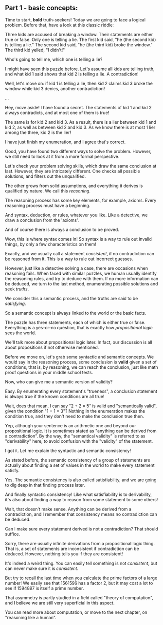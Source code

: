 
## Part 1 - basic concepts:

<Teacher>

Time to start, <b>**bold**</b> truth-seekers! Today we are going to face a logical problem. Before that, have a look at this classic riddle:

Three kids are accused of breaking a window. Their statements are either true or false. Only one is telling a lie.
The first kid said, "he (the second kid) is telling a lie."
The second kid said, "he (the third kid) broke the window."
The third kid yelled, "I didn't!"

Who's going to tell me, which one is telling a lie?

</Teacher>

<Student name="A">

I might have seen this puzzle before. Let's assume all kids are telling truth,
and what kid 1 said shows that kid 2 is telling a lie. A contradiction!

Well, let's move on: if kid 1 is telling a lie, then kid 2 claims kid 3 broke the window while
kid 3 denies, another contradiction!

...

</Student>

<Student name="B">

Hey, move aside! I have found a secret. The statements of kid 1 and kid 2
always contradicts, and at most one of them is true!

The same is for kid 2 and kid 3. As a result, there is a lier between kid 1
and kid 2, as well as between kid 2 and kid 3. As we know there is at most
1 lier among the three, kid 2 is the lier!

</Student>

<Student name="A">
I have just finish my enumeration, and I agree that's correct.
</Student>

<Teacher>

Good, you have found two different ways to solve the problem.
However, we still need to look at it from a more formal perspective.

Let's check your problem solving skills, which draw the same conclusion at last.
However, they are intricately different. One checks all possible solutions,
and filters out the unqualified.

The other grows from solid assumptions, and everything it derives is qualified
by nature. We call this *reasoning*.

The reasoning process has some key elements, for example, axioms.
Every reasoning process must have a beginning.

And syntax, deduction, or rules, whatever you like. Like a detective, we draw a conclusion
from the 'axioms'.

And of course there is always a conclusion to be proved.

</Teacher>

<Student>

Wow, this is where syntax comes in! So syntax is a way to rule out invalid
things, by only a few characteristics on them!

</Student>

<Teacher>

Exactly, and we usually call a statement *consistent*, if no contradiction
can be reasoned from it. This is a way to rule out incorrect guesses.

However, just like a detective solving a case, there are occasions when reasoning
fails. When faced with similar puzzles, we human usually identify the reasoning rules,
and try to deduce with them. If no more information can be deduced, we turn to the
last method, enumerating possible solutions and seek *truths*.

We consider this a semantic process, and the truths are said to be *satisfying*.

</Teacher>

<Student>

So a semantic concept is always linked to the world or the basic facts.

</Student>

<Teacher>

The puzzle has three statements, each of which is either true or false.
Everything is a yes-or-no question, that is exactly how *propositional logic* sees the world.

We'll talk more about propositional logic later. In fact, our discussion is all about
propositions if not otherwise mentioned.

Before we move on, let's grab some syntactic and semantic concepts. We would say
in the reasoning process, some conclusion is **valid** given a set of conditions,
that is, by reasoning, we can reach the conclusion, just like math proof questions
in your middle school tests.

Now, who can give me a semantic version of validity?

</Teacher>

<Student>

Easy. By enumerating every statement's "trueness", a conclusion statement is always true
if the known conditions are all true!

Wait, does that mean, I can say "2 + 2 = 5" is valid and "semantically valid",
given the condition "1 + 1 = 3"? Nothing in the enumeration makes the
condition true, and they don't need to make the conclusion true then.

</Student>

<Teacher>

Yep, although your sentence is an arithmetic one and beyond our propositional logic.
It is sometimes stated as "anything can be derived from a contradiction".
By the way, the "semantical validity" is referred to as "derivability" here,
to avoid confusion with the "validity" of the statement.

</Teacher>

<Student>

I got it. Let me explain the syntactic and semantic consistency!

As stated before, the semantic consistency of a group of statements are
actually about finding a set of values in the world to make every statement
satisfy.

</Student>

<Teacher>

Yes. The semantic consistency is also called satisfiability,
and we are going to dig deep in that finding process later.

</Teacher>

<Student>

And finally syntactic consistency! Like what satisfiability is to derivability,
it's also about finding a way to reason from some statement to some others!

Wait, that doesn't make sense. Anything can be derived from a contradiction,
and I remember that consistency means no contradiction can be deduced.

Can I make sure every statement derived is not a contradiction? That should suffice.

</Student>

<Teacher>

Sorry, there are usually infinite derivations from a propositional logic thing.
That is, a set of statements are inconsistent if contradiction can be deduced.
However, nothing tells you if they are consistent!

It's indeed a weird thing. You can easily tell something is not *consistent*,
but can never make sure it is *consistent*.

But try to recall the last time when you calculate the prime factors of a large number!
We easily see that 1561596 has a factor 2, but it may cost a lot to see if
1594897 is itself a prime number.

That asymmetry is partly studied in a field called "theory of computation",
and I believe we are still very superficial in this aspect.

</Teacher>

You can read more about computation, or move to the next chapter, on "reasoning like a human".